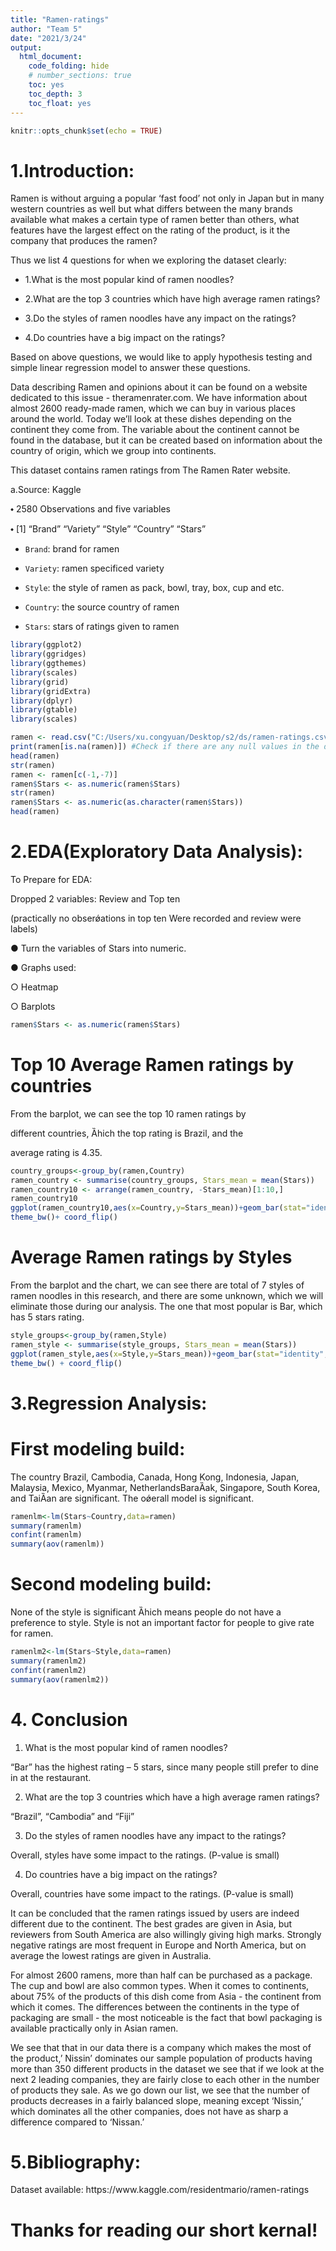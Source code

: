---
title: "Ramen-ratings"
author: "Team 5"
date: "2021/3/24"
output:
  html_document:
    code_folding: hide
    # number_sections: true
    toc: yes
    toc_depth: 3
    toc_float: yes
---

```{r setup, include=FALSE}
knitr::opts_chunk$set(echo = TRUE)
```

# 1.Introduction:


Ramen is without arguing a popular 'fast food' not only in Japan but in many western countries as well but what differs between the many brands available what makes a certain type of ramen better than others, what features have the largest effect on the rating of the product, is it the company that produces the ramen? 


Thus we list 4 questions for when we exploring the dataset clearly:


* 1.What is the most popular kind of ramen noodles?


* 2.What are the top 3 countries which have high average ramen ratings?


* 3.Do the styles of ramen noodles have any impact on the ratings? 


* 4.Do countries have a big impact on the ratings?



Based on above questions, we would like to apply hypothesis testing and simple linear 
regression model to answer these questions.


Data describing Ramen and opinions about it can be found on a website dedicated to this issue - theramenrater.com. We have information about almost 2600 ready-made ramen, which we can buy in various places around the world. Today we'll look at these dishes depending on the continent they come from. The variable about the continent cannot be found in the database, but it can be created based on information about the country of origin, which we group into continents.  


This dataset contains ramen ratings from The Ramen Rater website.


a.Source: Kaggle


⬩ 2580 Observations and five variables


⬩ [1] "Brand" "Variety" "Style" "Country" "Stars"



* `Brand`: brand for ramen


* `Variety`: ramen specificed variety


* `Style`: the style of ramen as pack, bowl, tray, box, cup and etc.


* `Country`: the source country of ramen


* `Stars`: stars of ratings given to ramen



```{r, warning=FALSE, message=FALSE}
library(ggplot2)
library(ggridges)
library(ggthemes)
library(scales)
library(grid)
library(gridExtra)
library(dplyr)
library(gtable)
library(scales)

ramen <- read.csv("C:/Users/xu.congyuan/Desktop/s2/ds/ramen-ratings.csv")
print(ramen[is.na(ramen)]) #Check if there are any null values in the dataset
head(ramen)
str(ramen)
ramen <- ramen[c(-1,-7)]
ramen$Stars <- as.numeric(ramen$Stars)
str(ramen)
ramen$Stars <- as.numeric(as.character(ramen$Stars))
head(ramen)

```
# 2.EDA(Exploratory Data Analysis):


To Prepare for EDA:


Dropped 2 variables: Review and Top ten 


(practically no obserǿations in top ten Were recorded and review were labels)


● Turn the variables of Stars into numeric.


● Graphs used: 


○ Heatmap


○ Barplots


```{r}
ramen$Stars <- as.numeric(ramen$Stars)

```
# Top 10 Average Ramen ratings by countries


From the barplot, we can see the top 10 ramen ratings by 


different countries, Ȁhich the top rating is Brazil, and the 


average rating is 4.35. 


```{r}
country_groups<-group_by(ramen,Country)
ramen_country <- summarise(country_groups, Stars_mean = mean(Stars))
ramen_country10 <- arrange(ramen_country, -Stars_mean)[1:10,]
ramen_country10
ggplot(ramen_country10,aes(x=Country,y=Stars_mean))+geom_bar(stat="identity",width=0.3,col = "blue") + labs(x="Stars", y="Country", fill="Group") +
theme_bw()+ coord_flip()
```
# Average Ramen ratings by Styles


From the barplot and the chart, we can see there are total of 7 styles of ramen noodles in this research, and there are some unknown, which we will eliminate those during our analysis. The one that most popular is Bar, which has 5 stars rating. 

```{r}
style_groups<-group_by(ramen,Style)
ramen_style <- summarise(style_groups, Stars_mean = mean(Stars))
ggplot(ramen_style,aes(x=Style,y=Stars_mean))+geom_bar(stat="identity",width=0.3,col = "blue") + labs(x="Stars", y="Style", fill="Group") +
theme_bw() + coord_flip()
```


# 3.Regression Analysis: 



# First modeling build:


The country Brazil, Cambodia, Canada, Hong Kong, Indonesia, Japan, Malaysia, Mexico, Myanmar, NetherlandsBaraȀak, Singapore, South Korea, and TaiȀan are significant. 
The oǿerall model is significant.

```{r}
ramenlm<-lm(Stars~Country,data=ramen)
summary(ramenlm)
confint(ramenlm)
summary(aov(ramenlm))
```
# Second modeling build:


None of the style is significant Ȁhich means people do not have a preference to style. Style is not an important factor for people to give rate for ramen.


```{r}
ramenlm2<-lm(Stars~Style,data=ramen)
summary(ramenlm2)
confint(ramenlm2)
summary(aov(ramenlm2))
```

# 4. Conclusion


1. What is the most popular kind of ramen noodles?


“Bar” has the highest rating -- 5 stars, since many people still prefer to dine in 
at the restaurant. 


2. What are the top 3 countries which have a high average ramen ratings?


“Brazil”, “Cambodia” and “Fiji”



3. Do the styles of ramen noodles have any impact to the ratings?



Overall, styles have some impact to the ratings. (P-value is small)



4. Do countries have a big impact on the ratings?



Overall, countries have some impact to the ratings. (P-value is small)



It can be concluded that the ramen ratings issued by users are indeed different due to the continent. The best grades are given in Asia, but reviewers from South America are also willingly giving high marks. Strongly negative ratings are most frequent in Europe and North America, but on average the lowest ratings are given in Australia.


For almost 2600 ramens, more than half can be purchased as a package. The cup and bowl are also common types. When it comes to continents, about 75% of the products of this dish come from Asia - the continent from which it comes. The differences between the continents in the type of packaging are small - the most noticeable is the fact that bowl packaging is available practically only in Asian ramen.


We see that that in our data there is a company which makes the most of the product,' Nissin' dominates our sample population of products having more than 350 different products in the dataset we see that if we look at the next 2 leading companies, they are fairly close to each other in the number of products they sale. As we go down our list, we see that the number of products decreases in a fairly balanced slope, meaning except 'Nissin,' which dominates all the other companies, does not have as sharp a difference compared to 'Nissan.'

# 5.Bibliography:


Dataset available: https://www.kaggle.com/residentmario/ramen-ratings


# Thanks for reading our short kernal!